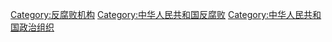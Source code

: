 [[Category:反腐败机构|Category:反腐败机构]]
[[Category:中华人民共和国反腐败|Category:中华人民共和国反腐败]]
[[Category:中华人民共和国政治组织|Category:中华人民共和国政治组织]]